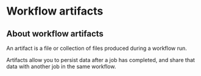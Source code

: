 # Workflow artifacts

## About workflow artifacts

An artifact is a file or collection of files produced during a workflow run.

Artifacts allow you to persist data after a job has completed, and share that data with another job in the same workflow.